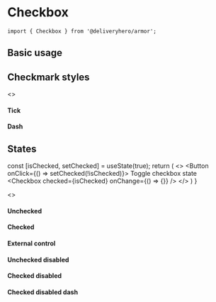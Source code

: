 

<Meta title="Components/Checkbox" component={Checkbox} />

# Checkbox

~~~
import { Checkbox } from '@deliveryhero/armor';
~~~

## Basic usage

<Preview>
    <Story name="Basic usage">
        <Checkbox />
    </Story>
</Preview>

## Checkmark styles

<Preview>
    <Story name="Checkmark styles">
       <>
            <h4>Tick</h4>
            <Checkbox defaultChecked
                       checkedIcon="tick" />
            <h4>Dash</h4>
            <Checkbox defaultChecked checkedIcon="dash" />
        </>
    </Story>
</Preview>

## States

  const [isChecked, setChecked] = useState(true);
  return (
    <>
        <Button onClick={() => setChecked(!isChecked)}> Toggle checkbox state </Button>
        <Checkbox checked={isChecked} onChange={() => {}}  />
    </>
  )
}

<Preview>
    <Story name="States">
        <>
            <h4>Unchecked</h4>
            <Checkbox />
            <h4>Checked</h4>
            <Checkbox defaultChecked />
            <h4>External control</h4>
            <MyDynamicCheckbox />
            <h4>Unchecked disabled</h4>
            <Checkbox disabled />
            <h4>Checked disabled</h4>
            <Checkbox checked disabled />
            <h4>Checked disabled dash</h4>
            <Checkbox checked disabled checkedIcon="dash"  />
        </>
    </Story>
</Preview>
